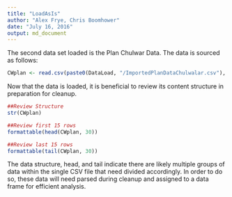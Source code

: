 ```yaml
---
title: "LoadAsIs"
author: "Alex Frye, Chris Boomhower"
date: "July 16, 2016"
output: md_document
---
```


The second data set loaded is the Plan Chulwar Data. The data is sourced as follows:
```r
CWplan <- read.csv(paste0(DataLoad, "/ImportedPlanDataChulwalar.csv"), header = FALSE, sep = ";")
```

Now that the data is loaded, it is beneficial to review its content structure in preparation for cleanup.

```r
##Review Structure
str(CWplan)

##Review first 15 rows
formattable(head(CWplan, 30))

##Review last 15 rows
formattable(tail(CWplan, 30))
```

The data structure, head, and tail indicate there are likely multiple groups of data within the single CSV file that need divided accordingly. In order to do so, these data will need parsed during cleanup and assigned to a data frame for efficient analysis.